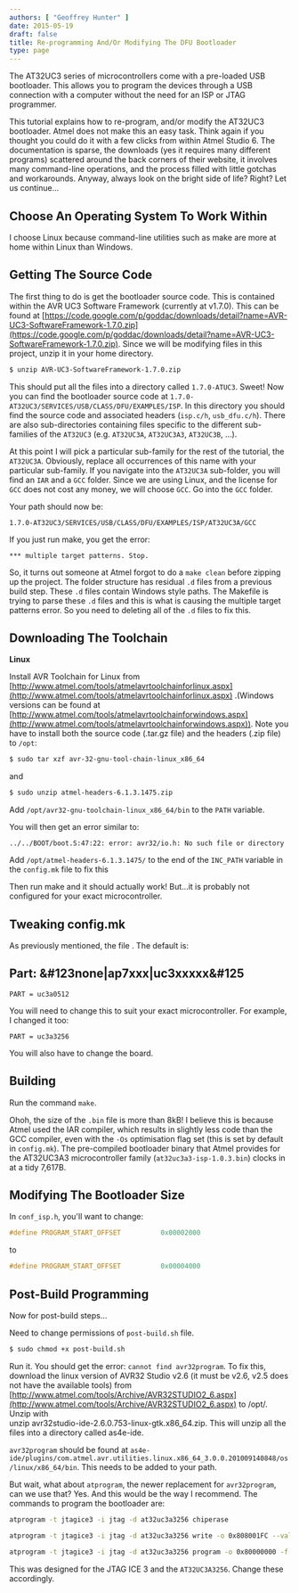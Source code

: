 ```yaml
---
authors: [ "Geoffrey Hunter" ]
date: 2015-05-19
draft: false
title: Re-programming And/Or Modifying The DFU Bootloader
type: page
---
```



The AT32UC3 series of microcontrollers come with a pre-loaded USB bootloader. This allows you to program the devices through a USB connection with a computer without the need for an ISP or JTAG programmer.

This tutorial explains how to re-program, and/or modify the AT32UC3 bootloader. Atmel does not make this an easy task. Think again if you thought you could do it with a few clicks from within Atmel Studio 6. The documentation is sparse, the downloads (yes it requires many different programs) scattered around the back corners of their website, it involves many command-line operations, and the process filled with little gotchas and workarounds. Anyway, always look on the bright side of life? Right? Let us continue...

## Choose An Operating System To Work Within

I choose Linux because command-line utilities such as make are more at home within Linux than Windows.

## Getting The Source Code

The first thing to do is get the bootloader source code. This is contained within the AVR UC3 Software Framework (currently at v1.7.0). This can be found at [https://code.google.com/p/goddac/downloads/detail?name=AVR-UC3-SoftwareFramework-1.7.0.zip](https://code.google.com/p/goddac/downloads/detail?name=AVR-UC3-SoftwareFramework-1.7.0.zip). Since we will be modifying files in this project, unzip it in your home directory.

```sh
$ unzip AVR-UC3-SoftwareFramework-1.7.0.zip
```

This should put all the files into a directory called `1.7.0-ATUC3`. Sweet! Now you can find the bootloader source code at `1.7.0-AT32UC3/SERVICES/USB/CLASS/DFU/EXAMPLES/ISP`. In this directory you should find the source code and associated headers (`isp.c/h`, `usb_dfu.c/h`). There are also sub-directories containing files specific to the different sub-families of the `AT32UC3` (e.g. `AT32UC3A`, `AT32UC3A3`, `AT32UC3B`, ...).

At this point I will pick a particular sub-family for the rest of the tutorial, the `AT32UC3A`. Obviously, replace all occurrences of this name with your particular sub-family. If you navigate into the `AT32UC3A` sub-folder, you will find an `IAR` and a `GCC` folder. Since we are using Linux, and the license for `GCC` does not cost any money, we will choose `GCC`. Go into the `GCC`
 folder.

Your path should now be:

```
1.7.0-AT32UC3/SERVICES/USB/CLASS/DFU/EXAMPLES/ISP/AT32UC3A/GCC
```

If you just run make, you get the error:

```text
*** multiple target patterns. Stop.
```

So, it turns out someone at Atmel forgot to do a `make clean` before zipping up the project. The folder structure has residual `.d` files from a previous build step. These `.d` files contain Windows style paths. The Makefile is trying to parse these `.d` files and this is what is causing the multiple target patterns error. So you need to deleting all of the `.d` files to fix this.

## Downloading The Toolchain

**Linux**

Install AVR Toolchain for Linux from [http://www.atmel.com/tools/atmelavrtoolchainforlinux.aspx](http://www.atmel.com/tools/atmelavrtoolchainforlinux.aspx) .(Windows versions can be found at [http://www.atmel.com/tools/atmelavrtoolchainforwindows.aspx](http://www.atmel.com/tools/atmelavrtoolchainforwindows.aspx)). Note you have to install both the source code (.tar.gz file) and the headers (.zip file) to `/opt`:

```sh
$ sudo tar xzf avr-32-gnu-tool-chain-linux_x86_64
```

and

```sh  
$ sudo unzip atmel-headers-6.1.3.1475.zip
```

Add `/opt/avr32-gnu-toolchain-linux_x86_64/bin` to the `PATH` variable.

You will then get an error similar to:  

```
../../BOOT/boot.S:47:22: error: avr32/io.h: No such file or directory  
```

Add `/opt/atmel-headers-6.1.3.1475/` to the end of the `INC_PATH` variable in the `config.mk` file to fix this

Then run make and it should actually work! But...it is probably not configured for your exact microcontroller.

## Tweaking config.mk

As previously mentioned, the file . The default is:

## Part: &#123none|ap7xxx|uc3xxxxx&#125

```
PART = uc3a0512
```

You will need to change this to suit your exact microcontroller. For example, I changed it too:

```
PART = uc3a3256
```

You will also have to change the board.

## Building

Run the command `make`.

Ohoh, the size of the `.bin` file is more than 8kB! I believe this is because Atmel used the IAR compiler, which results in slightly less code than the GCC compiler, even with the `-Os` optimisation flag set (this is set by default in `config.mk`). The pre-compiled bootloader binary that Atmel provides for the AT32UC3A3 microcontroller family (`at32uc3a3-isp-1.0.3.bin`) clocks in at a tidy 7,617B. 

## Modifying The Bootloader Size

In `conf_isp.h`, you'll want to change:

```c
#define PROGRAM_START_OFFSET          0x00002000
```

to

```c
#define PROGRAM_START_OFFSET          0x00004000
```

## Post-Build Programming

Now for post-build steps...

Need to change permissions of `post-build.sh` file.

```sh
$ sudo chmod +x post-build.sh
```

Run it. You should get the error: `cannot find avr32program`. To fix this, download the linux version of AVR32 Studio v2.6 (it must be v2.6, v2.5 does not have the available tools) from  
[http://www.atmel.com/tools/Archive/AVR32STUDIO2_6.aspx](http://www.atmel.com/tools/Archive/AVR32STUDIO2_6.aspx) to /opt/. Unzip with   
unzip avr32studio-ide-2.6.0.753-linux-gtk.x86_64.zip. This will unzip all the files into a directory called as4e-ide.

`avr32program` should be found at `as4e-ide/plugins/com.atmel.avr.utilities.linux.x86_64_3.0.0.201009140848/os/linux/x86_64/bin`. This needs to be added to your path.

But wait, what about `atprogram`, the newer replacement for `avr32program`, can we use that? Yes. And this would be the way I recommend. The commands to program the bootloader are:

```sh
atprogram -t jtagice3 -i jtag -d at32uc3a3256 chiperase

atprogram -t jtagice3 -i jtag -d at32uc3a3256 write -o 0x808001FC --values 0x929E2A9E

atprogram -t jtagice3 -i jtag -d at32uc3a3256 program -o 0x80000000 -f at32uc3a3-isp.bin --verify write -fs -o 0xFFFE1410 --values FFF7FFFF
```

This was designed for the JTAG ICE 3 and the `AT32UC3A3256`. Change these accordingly.
